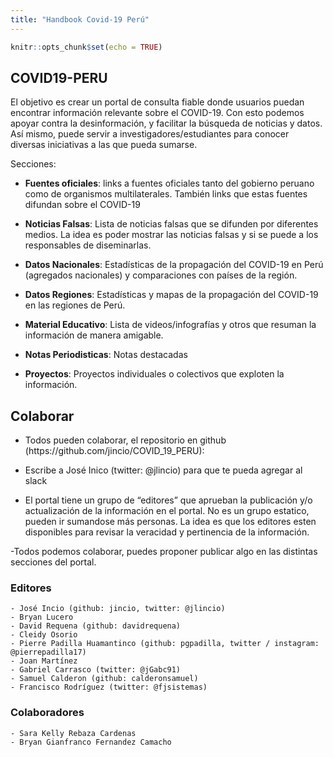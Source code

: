 ```yaml
---
title: "Handbook Covid-19 Perú"
---
```


```r
knitr::opts_chunk$set(echo = TRUE)
```

## COVID19-PERU

El objetivo es crear un portal de consulta fiable donde usuarios puedan encontrar información relevante sobre el COVID-19. Con esto podemos apoyar contra la desinformación, y facilitar la búsqueda de noticias y datos. 
Así mismo, puede servir a investigadores/estudiantes para conocer diversas iniciativas a las que pueda sumarse. 

Secciones:

- **Fuentes oficiales**: links a fuentes oficiales tanto del gobierno peruano como de organismos multilaterales. También links que estas fuentes difundan sobre el COVID-19

- **Noticias Falsas**: Lista de noticias falsas que se difunden por diferentes medios. La idea es poder mostrar las noticias falsas y si se puede a los responsables de diseminarlas. 

- **Datos Nacionales**: Estadísticas de la propagación del COVID-19 en Perú (agregados nacionales) y comparaciones con países de la región.

- **Datos Regiones**: Estadísticas y mapas de la propagación del COVID-19 en las regiones de Perú.

- **Material Educativo**: Lista de videos/infografías y otros que resuman la información de manera amigable. 

- **Notas Periodisticas**: Notas destacadas 

- **Proyectos**: Proyectos individuales o colectivos que exploten la información. 

## Colaborar

- Todos pueden colaborar, el repositorio en github (https://github.com/jincio/COVID_19_PERU): 
- Escribe a José Inico (twitter: @jlincio) para que te pueda agregar al slack

- El portal tiene un grupo de "editores" que aprueban la publicación y/o actualización de la información en el portal. No es un grupo estatico, pueden ir sumandose más personas. La idea es que los editores esten disponibles para revisar la veracidad y pertinencia de la información.

-Todos podemos colaborar, puedes proponer publicar algo en las distintas secciones del portal.

### Editores

    - José Incio (github: jincio, twitter: @jlincio)
    - Bryan Lucero
    - David Requena (github: davidrequena)
    - Cleidy Osorio
    - Pierre Padilla Huamantinco (github: pgpadilla, twitter / instagram: @pierrepadilla17)
    - Joan Martínez
    - Gabriel Carrasco (twitter: @jGabc91)
    - Samuel Calderon (github: calderonsamuel)
    - Francisco Rodríguez (twitter: @fjsistemas)


### Colaboradores

    - Sara Kelly Rebaza Cardenas
    - Bryan Gianfranco Fernandez Camacho


